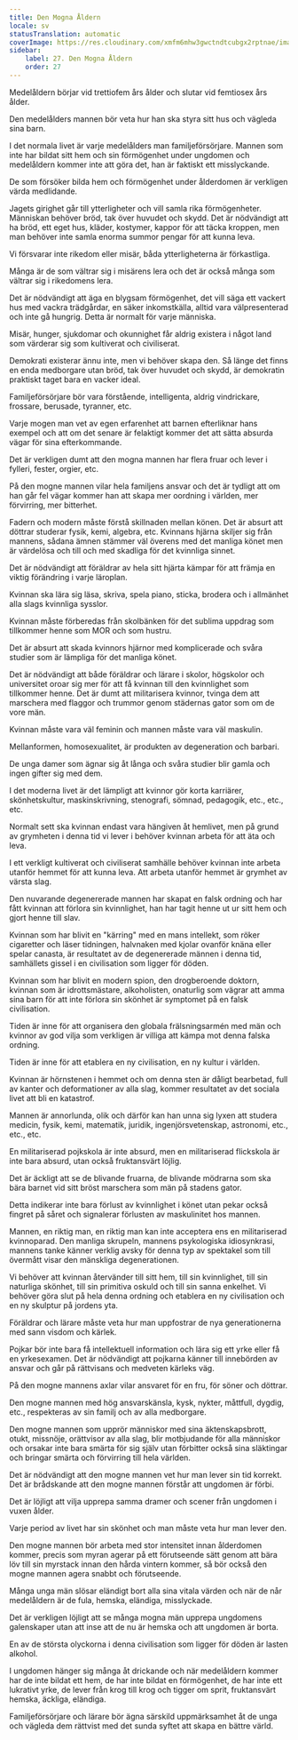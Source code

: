 ```yaml
---
title: Den Mogna Åldern
locale: sv
statusTranslation: automatic
coverImage: https://res.cloudinary.com/xmfm6mhw3gwctndtcubgx2rptnae/image/upload/v1740337243/small_cover_educacion_fundamental_a051170f1c.webp
sidebar:
    label: 27. Den Mogna Åldern
    order: 27
---
```

Medelåldern börjar vid trettiofem års ålder och slutar vid femtiosex års ålder.

Den medelålders mannen bör veta hur han ska styra sitt hus och vägleda sina barn.

I det normala livet är varje medelålders man familjeförsörjare. Mannen som inte har bildat sitt hem och sin förmögenhet under ungdomen och medelåldern kommer inte att göra det, han är faktiskt ett misslyckande.

De som försöker bilda hem och förmögenhet under ålderdomen är verkligen värda medlidande.

Jagets girighet går till ytterligheter och vill samla rika förmögenheter. Människan behöver bröd, tak över huvudet och skydd. Det är nödvändigt att ha bröd, ett eget hus, kläder, kostymer, kappor för att täcka kroppen, men man behöver inte samla enorma summor pengar för att kunna leva.

Vi försvarar inte rikedom eller misär, båda ytterligheterna är förkastliga.

Många är de som vältrar sig i misärens lera och det är också många som vältrar sig i rikedomens lera.

Det är nödvändigt att äga en blygsam förmögenhet, det vill säga ett vackert hus med vackra trädgårdar, en säker inkomstkälla, alltid vara välpresenterad och inte gå hungrig. Detta är normalt för varje människa.

Misär, hunger, sjukdomar och okunnighet får aldrig existera i något land som värderar sig som kultiverat och civiliserat.

Demokrati existerar ännu inte, men vi behöver skapa den. Så länge det finns en enda medborgare utan bröd, tak över huvudet och skydd, är demokratin praktiskt taget bara en vacker ideal.

Familjeförsörjare bör vara förstående, intelligenta, aldrig vindrickare, frossare, berusade, tyranner, etc.

Varje mogen man vet av egen erfarenhet att barnen efterliknar hans exempel och att om det senare är felaktigt kommer det att sätta absurda vägar för sina efterkommande.

Det är verkligen dumt att den mogna mannen har flera fruar och lever i fylleri, fester, orgier, etc.

På den mogne mannen vilar hela familjens ansvar och det är tydligt att om han går fel vägar kommer han att skapa mer oordning i världen, mer förvirring, mer bitterhet.

Fadern och modern måste förstå skillnaden mellan könen. Det är absurt att döttrar studerar fysik, kemi, algebra, etc. Kvinnans hjärna skiljer sig från mannens, sådana ämnen stämmer väl överens med det manliga könet men är värdelösa och till och med skadliga för det kvinnliga sinnet.

Det är nödvändigt att föräldrar av hela sitt hjärta kämpar för att främja en viktig förändring i varje läroplan.

Kvinnan ska lära sig läsa, skriva, spela piano, sticka, brodera och i allmänhet alla slags kvinnliga sysslor.

Kvinnan måste förberedas från skolbänken för det sublima uppdrag som tillkommer henne som MOR och som hustru.

Det är absurt att skada kvinnors hjärnor med komplicerade och svåra studier som är lämpliga för det manliga könet.

Det är nödvändigt att både föräldrar och lärare i skolor, högskolor och universitet oroar sig mer för att få kvinnan till den kvinnlighet som tillkommer henne. Det är dumt att militarisera kvinnor, tvinga dem att marschera med flaggor och trummor genom städernas gator som om de vore män.

Kvinnan måste vara väl feminin och mannen måste vara väl maskulin.

Mellanformen, homosexualitet, är produkten av degeneration och barbari.

De unga damer som ägnar sig åt långa och svåra studier blir gamla och ingen gifter sig med dem.

I det moderna livet är det lämpligt att kvinnor gör korta karriärer, skönhetskultur, maskinskrivning, stenografi, sömnad, pedagogik, etc., etc., etc.

Normalt sett ska kvinnan endast vara hängiven åt hemlivet, men på grund av grymheten i denna tid vi lever i behöver kvinnan arbeta för att äta och leva.

I ett verkligt kultiverat och civiliserat samhälle behöver kvinnan inte arbeta utanför hemmet för att kunna leva. Att arbeta utanför hemmet är grymhet av värsta slag.

Den nuvarande degenererade mannen har skapat en falsk ordning och har fått kvinnan att förlora sin kvinnlighet, han har tagit henne ut ur sitt hem och gjort henne till slav.

Kvinnan som har blivit en "kärring" med en mans intellekt, som röker cigaretter och läser tidningen, halvnaken med kjolar ovanför knäna eller spelar canasta, är resultatet av de degenererade männen i denna tid, samhällets gissel i en civilisation som ligger för döden.

Kvinnan som har blivit en modern spion, den drogberoende doktorn, kvinnan som är idrottsmästare, alkoholisten, onaturlig som vägrar att amma sina barn för att inte förlora sin skönhet är symptomet på en falsk civilisation.

Tiden är inne för att organisera den globala frälsningsarmén med män och kvinnor av god vilja som verkligen är villiga att kämpa mot denna falska ordning.

Tiden är inne för att etablera en ny civilisation, en ny kultur i världen.

Kvinnan är hörnstenen i hemmet och om denna sten är dåligt bearbetad, full av kanter och deformationer av alla slag, kommer resultatet av det sociala livet att bli en katastrof.

Mannen är annorlunda, olik och därför kan han unna sig lyxen att studera medicin, fysik, kemi, matematik, juridik, ingenjörsvetenskap, astronomi, etc., etc., etc.

En militariserad pojkskola är inte absurd, men en militariserad flickskola är inte bara absurd, utan också fruktansvärt löjlig.

Det är äckligt att se de blivande fruarna, de blivande mödrarna som ska bära barnet vid sitt bröst marschera som män på stadens gator.

Detta indikerar inte bara förlust av kvinnlighet i könet utan pekar också fingret på såret och signalerar förlusten av maskulinitet hos mannen.

Mannen, en riktig man, en riktig man kan inte acceptera ens en militariserad kvinnoparad. Den manliga skrupeln, mannens psykologiska idiosynkrasi, mannens tanke känner verklig avsky för denna typ av spektakel som till övermått visar den mänskliga degenerationen.

Vi behöver att kvinnan återvänder till sitt hem, till sin kvinnlighet, till sin naturliga skönhet, till sin primitiva oskuld och till sin sanna enkelhet. Vi behöver göra slut på hela denna ordning och etablera en ny civilisation och en ny skulptur på jordens yta.

Föräldrar och lärare måste veta hur man uppfostrar de nya generationerna med sann visdom och kärlek.

Pojkar bör inte bara få intellektuell information och lära sig ett yrke eller få en yrkesexamen. Det är nödvändigt att pojkarna känner till innebörden av ansvar och går på rättvisans och medveten kärleks väg.

På den mogne mannens axlar vilar ansvaret för en fru, för söner och döttrar.

Den mogne mannen med hög ansvarskänsla, kysk, nykter, måttfull, dygdig, etc., respekteras av sin familj och av alla medborgare.

Den mogne mannen som upprör människor med sina äktenskapsbrott, otukt, missnöje, orättvisor av alla slag, blir motbjudande för alla människor och orsakar inte bara smärta för sig själv utan förbitter också sina släktingar och bringar smärta och förvirring till hela världen.

Det är nödvändigt att den mogne mannen vet hur man lever sin tid korrekt. Det är brådskande att den mogne mannen förstår att ungdomen är förbi.

Det är löjligt att vilja upprepa samma dramer och scener från ungdomen i vuxen ålder.

Varje period av livet har sin skönhet och man måste veta hur man lever den.

Den mogne mannen bör arbeta med stor intensitet innan ålderdomen kommer, precis som myran agerar på ett förutseende sätt genom att bära löv till sin myrstack innan den hårda vintern kommer, så bör också den mogne mannen agera snabbt och förutseende.

Många unga män slösar eländigt bort alla sina vitala värden och när de når medelåldern är de fula, hemska, eländiga, misslyckade.

Det är verkligen löjligt att se många mogna män upprepa ungdomens galenskaper utan att inse att de nu är hemska och att ungdomen är borta.

En av de största olyckorna i denna civilisation som ligger för döden är lasten alkohol.

I ungdomen hänger sig många åt drickande och när medelåldern kommer har de inte bildat ett hem, de har inte bildat en förmögenhet, de har inte ett lukrativt yrke, de lever från krog till krog och tigger om sprit, fruktansvärt hemska, äckliga, eländiga.

Familjeförsörjare och lärare bör ägna särskild uppmärksamhet åt de unga och vägleda dem rättvist med det sunda syftet att skapa en bättre värld.

